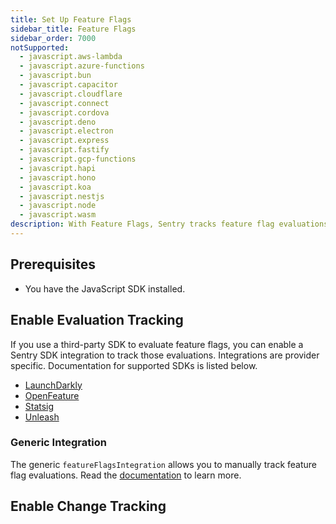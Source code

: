 ```yaml
---
title: Set Up Feature Flags
sidebar_title: Feature Flags
sidebar_order: 7000
notSupported:
  - javascript.aws-lambda
  - javascript.azure-functions
  - javascript.bun
  - javascript.capacitor
  - javascript.cloudflare
  - javascript.connect
  - javascript.cordova
  - javascript.deno
  - javascript.electron
  - javascript.express
  - javascript.fastify
  - javascript.gcp-functions
  - javascript.hapi
  - javascript.hono
  - javascript.koa
  - javascript.nestjs
  - javascript.node
  - javascript.wasm
description: With Feature Flags, Sentry tracks feature flag evaluations in your application, keeps an audit log feature flag changes, and reports any suspicious updates that may have caused an error.
---
```


<PlatformContent includePath="feature-flags/prerelease-alert" />

## Prerequisites

- You have the <PlatformLink to="/">JavaScript SDK installed</PlatformLink>.

## Enable Evaluation Tracking

If you use a third-party SDK to evaluate feature flags, you can enable a Sentry SDK integration to track those evaluations. Integrations are provider specific. Documentation for supported SDKs is listed below.

- [LaunchDarkly](/platforms/javascript/configuration/integrations/launchdarkly/)
- [OpenFeature](/platforms/javascript/configuration/integrations/openfeature/)
- [Statsig](/platforms/javascript/configuration/integrations/statsig/)
- [Unleash](/platforms/javascript/configuration/integrations/unleash/)

### Generic Integration

The generic `featureFlagsIntegration` allows you to manually track feature flag evaluations. Read the [documentation](/platforms/javascript/configuration/integrations/featureflags/) to learn more.

## Enable Change Tracking

<PlatformContent includePath="feature-flags/change-tracking-list" />

